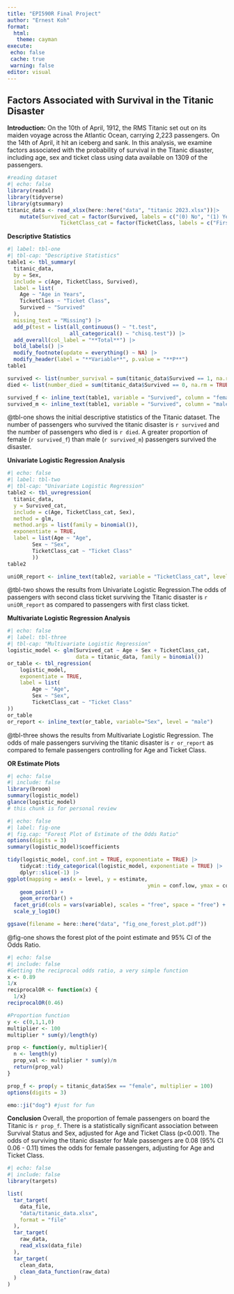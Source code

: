 ```yaml
---
title: "EPI590R Final Project"
author: "Ernest Koh"
format:
  html:
   theme: cayman
execute:
 echo: false
 cache: true
 warning: false
editor: visual
---
```


## **Factors Associated with Survival in the Titanic Disaster**

**Introduction:** On the 10th of April, 1912, the RMS Titanic set out on its maiden voyage across the Atlantic Ocean, carrying 2,223 passengers. On the 14th of April, it hit an iceberg and sank. In this analysis, we examine factors associated with the probability of survival in the Titanic disaster, including age, sex and ticket class using data available on 1309 of the passengers.

```r
#reading dataset
#| echo: false
library(readxl)
library(tidyverse)
library(gtsummary)
titanic_data <- read_xlsx(here::here("data", "titanic 2023.xlsx"))|>
	mutate(Survived_cat = factor(Survived, labels = c("(0) No", "(1) Yes")),
				 TicketClass_cat = factor(TicketClass, labels = c("First", "Second", "Third")))
```

**Descriptive Statistics**

```r
#| label: tbl-one
#| tbl-cap: "Descriptive Statistics"
table1 <- tbl_summary(
  titanic_data,
  by = Sex,
  include = c(Age, TicketClass, Survived),
  label = list(
  	Age ~ "Age in Years",
  	TicketClass ~ "Ticket Class",
  	Survived ~ "Survived"
  ),
  missing_text = "Missing") |>
  add_p(test = list(all_continuous() ~ "t.test", 
                    all_categorical() ~ "chisq.test")) |> 
  add_overall(col_label = "**Total**") |> 
  bold_labels() |> 
  modify_footnote(update = everything() ~ NA) |> 
  modify_header(label = "**Variable**", p.value = "**P**")
table1

survived <- list(number_survival = sum(titanic_data$Survived == 1, na.rm = TRUE))
died <- list(number_died = sum(titanic_data$Survived == 0, na.rm = TRUE))

survived_f <- inline_text(table1, variable = "Survived", column = "female")
survived_m <- inline_text(table1, variable = "Survived", column = "male")


```
@tbl-one shows the initial descriptive statistics of the Titanic dataset. The number of passengers who survived the titanic disaster is `r survived` and the number of passengers who died is `r died`. A greater proportion of female (`r survived_f`) than male (`r survived_m`) passengers survived the disaster.

**Univariate Logistic Regression Analysis**

```r
#| echo: false
#| label: tbl-two
#| tbl-cap: "Univariate Logistic Regression"
table2 <- tbl_uvregression(
  titanic_data, 
  y = Survived_cat,
  include = c(Age, TicketClass_cat, Sex),
  method = glm,
  method.args = list(family = binomial()),
  exponentiate = TRUE,
  label = list(Age ~ "Age",
		Sex ~ "Sex",
		TicketClass_cat ~ "Ticket Class"
		))
table2

uniOR_report <- inline_text(table2, variable = "TicketClass_cat", level = "Second")
```
@tbl-two shows the results from Univariate Logistic Regression.The odds of passengers with second class ticket surviving the Titanic disaster is `r uniOR_report` as compared to passengers with first class ticket.

**Multivariate Logistic Regression Analysis**

```r
#| echo: false
#| label: tbl-three
#| tbl-cap: "Multivariate Logistic Regression"
logistic_model <- glm(Survived_cat ~ Age + Sex + TicketClass_cat, 
                      data = titanic_data, family = binomial())
or_table <- tbl_regression(
	logistic_model,
	exponentiate = TRUE,
	label = list(
		Age ~ "Age",
		Sex ~ "Sex",
		TicketClass_cat ~ "Ticket Class"
))
or_table
or_report <- inline_text(or_table, variable="Sex", level = "male")
```
@tbl-three shows the results from Multivariate Logistic Regression. The odds of male passengers surviving the titanic disaster is `r or_report` as compared to female passengers controlling for Age and Ticket Class.

**OR Estimate Plots**

```r
#| echo: false
#| include: false
library(broom)
summary(logistic_model)
glance(logistic_model)
# this chunk is for personal review
```

```r
#| echo: false
#| label: fig-one
#| fig.cap: "Forest Plot of Estimate of the Odds Ratio"
options(digits = 3)
summary(logistic_model)$coefficients

tidy(logistic_model, conf.int = TRUE, exponentiate = TRUE) |>
	tidycat::tidy_categorical(logistic_model, exponentiate = TRUE) |>
	dplyr::slice(-1) |> 
ggplot(mapping = aes(x = level, y = estimate,
											 ymin = conf.low, ymax = conf.high)) +
	geom_point() +
	geom_errorbar() +
  facet_grid(cols = vars(variable), scales = "free", space = "free") +
  scale_y_log10()

ggsave(filename = here::here("data", "fig_one_forest_plot.pdf"))
```
@fig-one shows the forest plot of the point estimate and 95% CI of the Odds Ratio.

```r
#| echo: false
#| include: false
#Getting the reciprocal odds ratio, a very simple function
x <- 0.89
1/x 
reciprocalOR <- function(x) {
  1/x}
reciprocalOR(0.46)

#Proportion function
y <- c(0,1,1,0)
multiplier <- 100
multiplier * sum(y)/length(y)

prop <- function(y, multiplier){
  n <- length(y)
  prop_val <- multiplier * sum(y)/n
  return(prop_val)
}

prop_f <- prop(y = titanic_data$Sex == "female", multiplier = 100)
options(digits = 3)

emo::ji("dog") #just for fun
```
**Conclusion**
Overall, the proportion of female passengers on board the Titanic is `r prop_f`. There is a statistically significant association between Survival Status and Sex, adjusted for Age and Ticket Class (p<0.001). The odds of surviving the titanic disaster for Male passengers are 0.08 (95% CI 0.06 - 0.11) times the odds for female passengers, adjusting for Age and Ticket Class. 

```r
#| echo: false
#| include: false
library(targets)

list(
  tar_target(
    data_file,
    "data/titanic_data.xlsx",
    format = "file"
  ),
  tar_target(
    raw_data,
    read_xlsx(data_file)
  ),
  tar_target(
    clean_data,
    clean_data_function(raw_data)
  )
)
```

